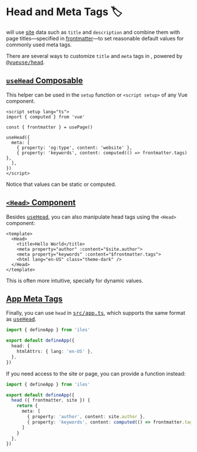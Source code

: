 [@vueuse/head]: https://github.com/vueuse/head
[app]: /config#your-app
[useHead]: https://github.com/vueuse/head#api
[site]: /guide/development#site
[frontmatter]: /guide/development#pages

# Head and Meta Tags 🏷

<Iles/> will use [site] data such as `title` and `description` and combine them
with page titles—specified in [frontmatter]—to set reasonable default values
for commonly used meta tags.

There are several ways to customize `title` and `meta` tags in <Iles/>, powered by <kbd>[@vueuse/head]</kbd>.

## [`useHead` Composable][useHead]

This helper can be used in the `setup` function or `<script setup>` of any Vue component.

```vue
<script setup lang="ts">
import { computed } from 'vue' 
  
const { frontmatter } = usePage()

useHead({
  meta: [
    { property: 'og:type', content: 'website' },
    { property: 'keywords', content: computed(() => frontmatter.tags) },
  ],
})
</script>
```

Notice that values can be static or computed.

<AutoImported/>

## [`<Head>` Component](https://github.com/vueuse/head#head)

Besides <kbd>[useHead]</kbd>, you can also manipulate head tags using the `<Head>` component:

```vue
<template>
  <Head>
    <title>Hello World</title>
    <meta property="author" :content="$site.author">
    <meta property="keywords" :content="$frontmatter.tags">
    <html lang="en-US" class="theme-dark" />
  </Head>
</template>
```

This is often more intuitive, specially for dynamic values.

## [App Meta Tags][app]

Finally, you can use `head` in <kbd>[src/app.ts][app]</kbd>, which supports the
same format as <kbd>[useHead]</kbd>.

```ts
import { defineApp } from 'iles'

export default defineApp({
  head: {
    htmlAttrs: { lang: 'en-US' },
  },
})
```

If you need access to the site or page, you can provide a function instead:

```ts
import { defineApp } from 'iles'

export default defineApp({
  head ({ frontmatter, site }) {
    return {
      meta: [
        { property: 'author', content: site.author },
        { property: 'keywords', content: computed(() => frontmatter.tags) },
      ]
    }
  },
})
```

